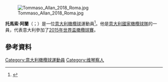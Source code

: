 [[File:Tommaso_Allan_2018_Roma.jpg|thumb]]

'''托馬索·阿蘭'''（{{lang-it|Tommaso Allan}}；{{bd|1993年|4月26日}}）是一位[[意大利|意大利]][[橄欖球|橄欖球]]運動員<ref>{{Cite web |url=http://www.rugbyworld.com/news/blogs/young-scot-tommy-allan-fitting-in-at-perpignan/ |title=Young Scot Tommy Allan fitting in at Perpignan |access-date=2015-11-22 |archive-date=2013-10-21 |archive-url=https://web.archive.org/web/20131021032305/http://www.rugbyworld.com/news/blogs/young-scot-tommy-allan-fitting-in-at-perpignan/ |dead-url=no }}</ref>。他是[[意大利國家橄欖球隊|意大利國家橄欖球隊]]的一員，代表意大利參加了[[2015年世界盃橄欖球賽|2015年世界盃橄欖球賽]]。

==參考資料==
{{Reflist}}
[[Category:意大利橄欖球運動員|Category:意大利橄欖球運動員]]
[[Category:维琴察人|Category:维琴察人]]